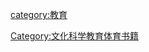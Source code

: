 {{Catnav|頁面分類|各種主題的頁面分類|類型|書籍類型}}
{{Catnav|頁面分類|人类社会|社会科学|家政学|教育}}
{{Catnav|頁面分類|人类社会|生活|文化|教育}}
{{Catnav|頁面分類|人类社会|生活|教育}}
{{Catnav|頁面分類|人类社会|文化|教育}}
{{Catnav|頁面分文學科|文学|書籍|書籍類型}}

[[Category:文化科学教育体育书籍|Category:文化科学教育体育书籍]]
[[category:教育|category:教育]]